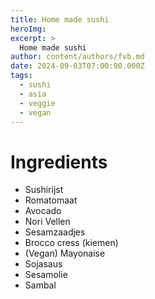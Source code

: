 ```yaml
---
title: Home made sushi
heroImg: 
excerpt: >
  Home made sushi
author: content/authors/fvb.md
date: 2024-09-03T07:00:00.000Z
tags:
  - sushi
  - asia
  - veggie
  - vegan
---
```

# Ingredients
- Sushirijst 
- Romatomaat
- Avocado
- Nori Vellen
- Sesamzaadjes
- Brocco cress (kiemen)
- (Vegan) Mayonaise
- Sojasaus
- Sesamolie
- Sambal
